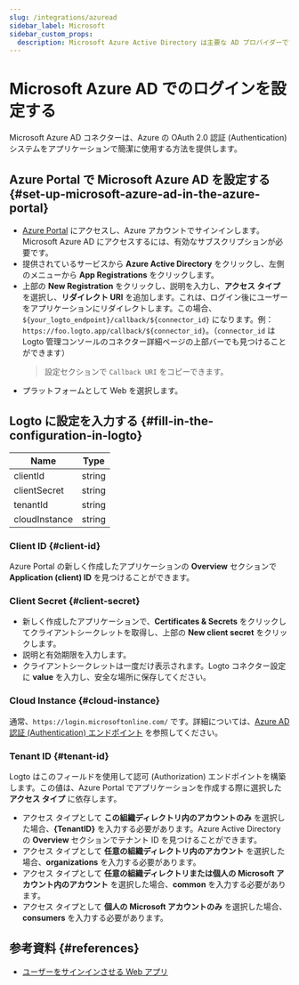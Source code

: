 ```yaml
---
slug: /integrations/azuread
sidebar_label: Microsoft
sidebar_custom_props:
  description: Microsoft Azure Active Directory は主要な AD プロバイダーです。
---
```



# Microsoft Azure AD でのログインを設定する

Microsoft Azure AD コネクターは、Azure の OAuth 2.0 認証 (Authentication) システムをアプリケーションで簡潔に使用する方法を提供します。

<GuideTip />

## Azure Portal で Microsoft Azure AD を設定する \{#set-up-microsoft-azure-ad-in-the-azure-portal}

- [Azure Portal](https://portal.azure.com/#home) にアクセスし、Azure アカウントでサインインします。Microsoft Azure AD にアクセスするには、有効なサブスクリプションが必要です。
- 提供されているサービスから **Azure Active Directory** をクリックし、左側のメニューから **App Registrations** をクリックします。
- 上部の **New Registration** をクリックし、説明を入力し、**アクセス タイプ** を選択し、**リダイレクト URI** を追加します。これは、ログイン後にユーザーをアプリケーションにリダイレクトします。この場合、`${your_logto_endpoint}/callback/${connector_id}` になります。例：`https://foo.logto.app/callback/${connector_id}`。（`connector_id` は Logto 管理コンソールのコネクター詳細ページの上部バーでも見つけることができます）
  > 設定セクションで `Callback URI` をコピーできます。
- プラットフォームとして Web を選択します。

## Logto に設定を入力する \{#fill-in-the-configuration-in-logto}

| Name          | Type   |
| ------------- | ------ |
| clientId      | string |
| clientSecret  | string |
| tenantId      | string |
| cloudInstance | string |

### Client ID \{#client-id}

Azure Portal の新しく作成したアプリケーションの **Overview** セクションで **Application (client) ID** を見つけることができます。

### Client Secret \{#client-secret}

- 新しく作成したアプリケーションで、**Certificates & Secrets** をクリックしてクライアントシークレットを取得し、上部の **New client secret** をクリックします。
- 説明と有効期限を入力します。
- クライアントシークレットは一度だけ表示されます。Logto コネクター設定に **value** を入力し、安全な場所に保存してください。

### Cloud Instance \{#cloud-instance}

通常、`https://login.microsoftonline.com/` です。詳細については、[Azure AD 認証 (Authentication) エンドポイント](https://learn.microsoft.com/en-us/azure/active-directory/develop/authentication-national-cloud#azure-ad-authentication-endpoints) を参照してください。

### Tenant ID \{#tenant-id}

Logto はこのフィールドを使用して認可 (Authorization) エンドポイントを構築します。この値は、Azure Portal でアプリケーションを作成する際に選択した **アクセス タイプ** に依存します。

- アクセス タイプとして **この組織ディレクトリ内のアカウントのみ** を選択した場合、**\{TenantID}** を入力する必要があります。Azure Active Directory の **Overview** セクションでテナント ID を見つけることができます。
- アクセス タイプとして **任意の組織ディレクトリ内のアカウント** を選択した場合、**organizations** を入力する必要があります。
- アクセス タイプとして **任意の組織ディレクトリまたは個人の Microsoft アカウント内のアカウント** を選択した場合、**common** を入力する必要があります。
- アクセス タイプとして **個人の Microsoft アカウントのみ** を選択した場合、**consumers** を入力する必要があります。

## 参考資料 \{#references}

- [ユーザーをサインインさせる Web アプリ](https://docs.microsoft.com/en-us/azure/active-directory/develop/scenario-web-app-sign-user-overview)

